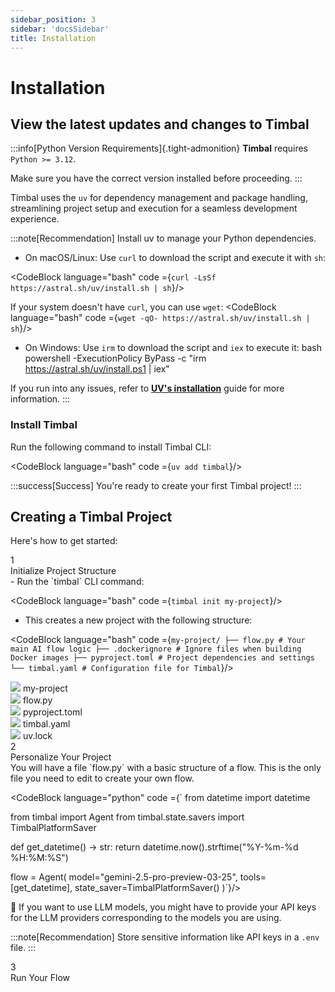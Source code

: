 ```yaml
---
sidebar_position: 3
sidebar: 'docsSidebar'
title: Installation
---
```


# Installation

<h2 style={{ fontSize: '1.2rem', fontWeight: 'normal', color: 'var(--ifm-font-color-base)' }}>
  View the latest updates and changes to Timbal
</h2>

:::info[Python Version Requirements]{.tight-admonition}
**Timbal** requires `Python >= 3.12`.

Make sure you have the correct version installed before proceeding.
:::

Timbal uses the `uv` for dependency management and package handling, streamlining project setup and execution for a seamless development experience.

:::note[Recommendation]
Install uv to manage your Python dependencies.

- On macOS/Linux:
Use `curl` to download the script and execute it with `sh`:

<CodeBlock language="bash" code ={`curl -LsSf https://astral.sh/uv/install.sh | sh`}/>

If your system doesn't have `curl`, you can use `wget`:
<CodeBlock language="bash" code ={`wget -qO- https://astral.sh/uv/install.sh | sh`}/>
- On Windows:
Use `irm` to download the script and `iex` to execute it:
bash
powershell -ExecutionPolicy ByPass -c "irm https://astral.sh/uv/install.ps1 | iex"

If you run into any issues, refer to **[UV's installation](https://docs.astral.sh/uv/get-started/installation/)** guide for more information.
:::


### Install Timbal

Run the following command to install Timbal CLI:

<CodeBlock language="bash" code ={`uv add timbal`}/>

:::success[Success]
You're ready to create your first Timbal project!
:::

## Creating a Timbal Project

Here's how to get started:

<div class="vertical-stepper">
  <div class="step">
    <div class="circle">1</div>
    <div class="step-content">
      <div class="step-title">Initialize Project Structure</div>
      <div class="step-desc">
      - Run the `timbal` CLI command:

<CodeBlock language="bash" code ={`timbal init my-project`}/>

- This creates a new project with the following structure:

<CodeBlock language="bash" code ={`
my-project/
├── flow.py # Your main AI flow logic
├── .dockerignore # Ignore files when building Docker images
├── pyproject.toml # Project dependencies and settings
└── timbal.yaml # Configuration file for Timbal
`}/>

<div className="file-tree-box">
  <img src="/img/folder.svg" className="file-tree-icon" /> my-project
  <div style={{ marginLeft: '1.5rem' }}>
    <div><img src="/img/file.svg" className="file-tree-icon" /> flow.py</div>
    <div><img src="/img/file.svg" className="file-tree-icon" /> pyproject.toml</div>
    <div><img src="/img/file.svg" className="file-tree-icon" /> timbal.yaml</div>
    <div><img src="/img/file.svg" className="file-tree-icon" /> uv.lock</div>
  </div>
</div>

</div>
    </div>
  </div>
  <div class="step">
    <div class="circle">2</div>
    <div class="step-content">
      <div class="step-title">Personalize Your Project</div>
      <div class="step-desc">
      You will have a file `flow.py` with a basic structure of a flow.
This is the only file you need to edit to create your own flow.

<CodeBlock language="python" code ={`
from datetime import datetime

from timbal import Agent
from timbal.state.savers import TimbalPlatformSaver

def get_datetime() -> str:
    return datetime.now().strftime("%Y-%m-%d %H:%M:%S")

flow = Agent(
    model="gemini-2.5-pro-preview-03-25",
    tools=[get_datetime],
    state_saver=TimbalPlatformSaver()
)`}/>


👀 If you want to use LLM models, you might have to provide your API keys for the LLM providers corresponding to the models you are using.

:::note[Recommendation]
Store sensitive information like API keys in a `.env` file.
:::
</div>
    </div>
  </div>
  <div class="step">
    <div class="circle">3</div>
    <div class="step-content">
      <div class="step-title"> Run Your Flow</div>
      <div class="step-desc">
      </div>
    </div>
  </div>
</div>
